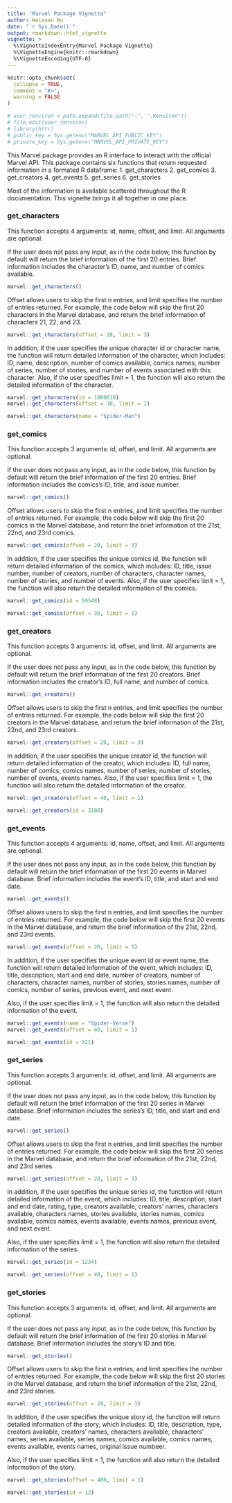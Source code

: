 ```yaml
---
title: "Marvel Package Vignette"
author: Weixuan Wu
date: "`r Sys.Date()`"
output: rmarkdown::html_vignette
vignette: >
  %\VignetteIndexEntry{Marvel Package Vignette}
  %\VignetteEngine{knitr::rmarkdown}
  %\VignetteEncoding{UTF-8}
---
```


```r
knitr::opts_chunk$set(
  collapse = TRUE,
  comment = "#>",
  warning = FALSE
)
```

```r
# user_renviron = path.expand(file.path("~", ".Renviron"))
# file.edit(user_renviron) 
# library(httr)
# public_key = Sys.getenv("MARVEL_API_PUBLIC_KEY")
# private_key = Sys.getenv("MARVEL_API_PRIVATE_KEY")
```


This Marvel package provides an R interface to interact with the official Marvel API. This package contains six functions that return requested information in a formated R dataframe: 
  1. get_characters
  2. get_comics
  3. get_creators
  4. get_events
  5. get_series
  6. get_stories

Most of the information is available scattered throughout the R documentation. This vignette brings it all together in one place.

### get_characters

This function accepts 4 arguments: id, name, offset, and limit. All arguments are optional.

If the user does not pass any input, as in the code below, this function by default will return the brief information of the first 20 entries. Brief information includes the character's ID, name, and number of comics available. 

```r
marvel::get_characters()
```

Offset allows users to skip the first n entries, and limit specifies the number of entries returned. For example, the code below will skip the first 20 characters in the Marvel database, and return the brief information of characters 21, 22, and 23. 
```r
marvel::get_characters(offset = 20, limit = 3)
```

In addition, if the user specifies the unique character id or character name, the function will return detailed information of the character, which includes: ID, name, description, number of comics available, comics names, number of series, number of stories, and number of events associated with this character.
Also, if the user specifies limit = 1, the function will also return the detailed information of the character. 
```r
marvel::get_characters(id = 1009610)
marvel::get_characters(offset = 30, limit = 1)
```

```r
marvel::get_characters(name = "Spider-Man")
```

### get_comics

This function accepts 3 arguments: id, offset, and limit. All arguments are optional.

If the user does not pass any input, as in the code below, this function by default will return the brief information of the first 20 entries. Brief information includes the comics's ID, title, and issue number.

```r
marvel::get_comics()
```

Offset allows users to skip the first n entries, and limit specifies the number of entries returned. For example, the code below will skip the first 20 comics in the Marvel database, and return the brief information of the 21st, 22nd, and 23rd comics. 
```r
marvel::get_comics(offset = 20, limit = 3)
```

In addition, if the user specifies the unique comics id, the function will return detailed information of the comics, which includes: ID, title, issue number, number of creators, number of characters, character names, number of stories, and number of events. 
Also, if the user specifies limit = 1, the function will also return the detailed information of the comics.
```r
marvel::get_comics(id = 59548)
```

```r
marvel::get_comics(offset = 30, limit = 1)
```

### get_creators

This function accepts 3 arguments: id, offset, and limit. All arguments are optional.

If the user does not pass any input, as in the code below, this function by default will return the brief information of the first 20 creators. Brief information includes the creator's ID, full name, and number of comics.

```r
marvel::get_creators()
```

Offset allows users to skip the first n entries, and limit specifies the number of entries returned. For example, the code below will skip the first 20 creators in the Marvel database, and return the brief information of the 21st, 22nd, and 23rd creators. 
```r
marvel::get_creators(offset = 20, limit = 3)
```

In addition, if the user specifies the unique creator id, the function will return detailed information of the creator, which includes: ID, full name, number of comics, comics names, number of series, number of stories, number of events, events names.
Also, if the user specifies limit = 1, the function will also return the detailed information of the creator.
```r
marvel::get_creators(offset = 40, limit = 1)
```

```r
marvel::get_creators(id = 3188)
```


### get_events

This function accepts 4 arguments: id, name, offset, and limit. All arguments are optional.

If the user does not pass any input, as in the code below, this function by default will return the brief information of the first 20 events in Marvel database. Brief information includes the event's ID, title, and start and end date.

```r
marvel::get_events()
```

Offset allows users to skip the first n entries, and limit specifies the number of entries returned. For example, the code below will skip the first 20 events in the Marvel database, and return the brief information of the 21st, 22nd, and 23rd events. 
```r
marvel::get_events(offset = 20, limit = 3)
```

In addition, if the user specifies the unique event id or event name, the function will return detailed information of the event, which includes: ID, title, description, start and end date, number of creators, number of characters, character names, number of stories, stories names, number of comics, number of series, previous event, and next event. 

Also, if the user specifies limit = 1, the function will also return the detailed information of the event. 
```r
marvel::get_events(name = "Spider-Verse")
marvel::get_events(offset = 40, limit = 1)
```

```r
marvel::get_events(id = 321)
```


### get_series

This function accepts 3 arguments: id, offset, and limit. All arguments are optional.

If the user does not pass any input, as in the code below, this function by default will return the brief information of the first 20 series in Marvel database. Brief information includes the series's ID, title, and start and end date.

```r
marvel::get_series()
```

Offset allows users to skip the first n entries, and limit specifies the number of entries returned. For example, the code below will skip the first 20 series in the Marvel database, and return the brief information of the 21st, 22nd, and 23rd series. 
```r
marvel::get_series(offset = 20, limit = 3)
```

In addition, if the user specifies the unique series id, the function will return detailed information of the event, which includes: ID, title, description, start and end date, rating, type, creators available, creators' names, characters available, characters names, stories available, stories names, comics available, comics names, events available, events names, previous event, and next event. 

Also, if the user specifies limit = 1, the function will also return the detailed information of the series.
```r
marvel::get_series(id = 1234)
```

```r
marvel::get_series(offset = 40, limit = 1)
```

### get_stories

This function accepts 3 arguments: id, offset, and limit. All arguments are optional.

If the user does not pass any input, as in the code below, this function by default will return the brief information of the first 20 stories in Marvel database. Brief information includes the story's ID and title.

```r
marvel::get_stories()
```

Offset allows users to skip the first n entries, and limit specifies the number of entries returned. For example, the code below will skip the first 20 stories in the Marvel database, and return the brief information of the 21st, 22nd, and 23rd stories. 
```r
marvel::get_stories(offset = 20, limit = 3)
```

In addition, if the user specifies the unique story id, the function will return detailed information of the story, which includes: ID, title, description, type, creators available, creators' names, characters available, characters' names, series available, series names, comics available, comics names, events available, events names, original issue numbeer.  

Also, if the user specifies limit = 1, the function will also return the detailed information of the story. 
```r
marvel::get_stories(offset = 400, limit = 1)
```

```r
marvel::get_stories(id = 12)
```




